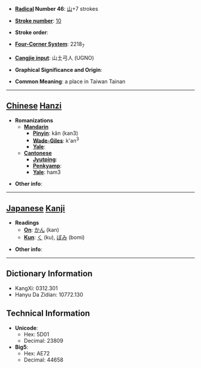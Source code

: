 * '''[[Wiktionary:Chinese radical index| Radical]] Number 46''': [[Wiktionary:Chinese radical index 山|山]]+7 strokes

* '''[[Wiktionary:Chinese total strokes index|Stroke number]]''': [[Wiktionary:Chinese total strokes index 10|10]]

* '''Stroke order''': 

* '''[[Wiktionary:Chinese four corner index|Four-Corner System]]''': 2218<sub>7</sub>

* '''[[Wiktionary:Chinese Cangjie index|Cangjie input]]''': 山土弓人 (UGNO)

* '''Graphical Significance and Origin''': 

* '''Common Meaning''': a place in Taiwan Tainan

----

== [[Chinese]] [[Hanzi]] ==

* '''Romanizations'''
** '''[[Mandarin]]'''
*** '''[[Pinyin]]''': kǎn (kan3)
*** '''[[Wade-Giles]]''': k'an<sup>3</sup>
*** '''[[Yale]]''': 
** '''[[Cantonese]]'''
*** '''[[Jyutping]]''':
*** '''[[Penkyamp]]''': 
*** '''[[Yale]]''': ham3

* '''Other info''': 

----

== [[Japanese]] [[Kanji]] ==

* '''Readings'''
** '''[[On]]''': [[かん]] (kan)
** '''[[Kun]]''': [[く]] (ku), [[ぼみ]] (bomi)

* '''Other info''':  

----

== Dictionary Information ==

* KangXi: 0312.301
* Hanyu Da Zidian: 10772.130

== Technical Information ==

* '''Unicode''':
** Hex: 5D01
** Decimal: 23809
* '''Big5''':
** Hex: AE72
** Decimal: 44658